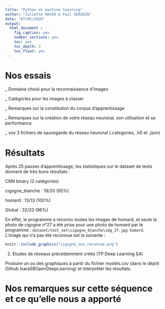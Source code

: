 ```yaml
---
title: "Python et machine learning"
author: "Juliette MAYER & Paul SERVAIN"
date: "07/05/2020"
output:
  html_document :
    fig_caption: yes
    number_sections: yes
    toc: yes
    toc_depth: 3
    toc_float: yes
---
```


# **Nos essais**

_ Domaine choisi pour la reconnaissance d'images

_ Catégories pour les images à classer

_ Remarques sur la constitution du corpus d'apprentissage

_ Remarques sur la création de votre réseau neuronal, son utilisation et sa performance

_ vos 3 fichiers de sauvegarde du réseau neuronal (.categories, .h5 et .json)

# **Résultats**

Après 25 passes d'apprentissage, les statistiques sur le dataset de tests donnent de très bons résultats :

CNN binary (2 catégories)

cigogne_blanche : 19/20 (95%)

homard : 13/13 (100%)

Global : 32/33 (96%)

En effet, le programme a reconnu toutes les images de homard, et seule la photo de cigogne n°27 a été prise pour une photo de homard par le programme : `dataset/test_set\cigogne_blanche\img_27.jpg homard`. L'image qui n'a pas été reconnue est la suivante : 

```r
knitr::include_graphics("cigogne_non_reconnue.png")
```

2) Etudes de réseaux précédemment créés (TP Deep Learning §4)

Produire un ou des graphiques à partir du fichier models.csv (dans le dépôt Github IsaraS8OpenDeepLearning) et interpréter les résultats.

# **Nos remarques sur cette séquence et ce qu'elle nous a apporté**

